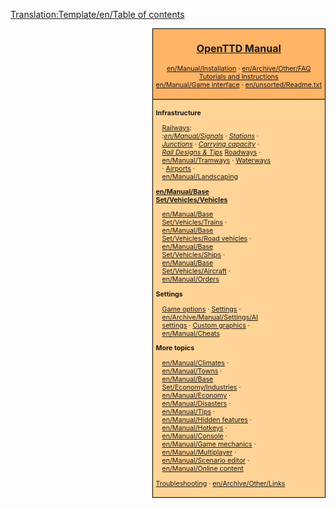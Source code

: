 [[Translation:Template/en/Table of contents]]
<noinclude></noinclude>
<div style="float:right; padding-left:12px; background:#ffffff;">
<div style="border:1px solid #000000; background:#ffb466; padding:5px; -moz-border-radius-topleft:5px; -moz-border-radius-topright:5px; font-size: 12pt;">
<center><strong><font size="3">[[en/Manual/OpenTTD|OpenTTD Manual]]</font></strong></center>
<div style="font-size: 8pt; text-align: center;">
[[en/Manual/Installation]] &middot; 
[[en/Archive/Other/FAQ]]<br />
[[en/Manual/Tutorial|Tutorials and Instructions]]<br />
[[en/Manual/Game interface]] &middot; 
[[en/unsorted/Readme.txt]]
</div>
</div>
<div style="border:1px solid black; border-top-width: 0px; background:#ffd496; padding:5px; -moz-border-radius-bottomleft:5px; -moz-border-radius-bottomright:8px; font-size: 8pt;">

<div style="width: 186px">
'''Infrastructure'''
<div style="margin-left:10px;">
[[en/Manual/Railway construction|Railways]]: <br />
:''[[en/Manual/Signals]]'' &middot; ''[[en/Manual/Railway station|Stations]]'' &middot; ''[[en/Community/Junctionary/Junction|Junctions]]'' &middot; ''[[en/Manual/Railway Designs|Carrying capacity]]'' &middot; ''[[en/Manual/Rail Designs|Rail Designs & Tips]]''
[[en/Manual/Roadway construction|Roadways]] &middot; [[en/Manual/Tramways]] &middot; [[en/Manual/Waterway construction|Waterways]] &middot; [[en/Manual/Airport construction|Airports]] &middot; [[en/Manual/Landscaping]]
</div>
</div>

<div style="width: 186px">
'''[[en/Manual/Base Set/Vehicles/Vehicles]]'''
<div style="margin-left:10px;">
[[en/Manual/Base Set/Vehicles/Trains]] &middot; [[en/Manual/Base Set/Vehicles/Road vehicles]] &middot; [[en/Manual/Base Set/Vehicles/Ships]] &middot;
[[en/Manual/Base Set/Vehicles/Aircraft]] &middot; [[en/Manual/Orders]]
</div>
</div>

<div style="width: 186px">
'''Settings'''
<div style="margin-left:10px;">
[[en/Manual/Game options window|Game options]] &middot; [[en/Archive/Manual/Settings/Advanced Settings|Settings]] &middot; [[en/Archive/Manual/Settings/AI settings]] &middot;
[[en/Manual/NewGRF|Custom graphics]] &middot; [[en/Manual/Cheats]]
</div>
</div>

<div style="width: 186px">
'''More topics'''<br />
<div style="margin-left:10px;">
[[en/Manual/Climates]] &middot; [[en/Manual/Towns]] &middot; [[en/Manual/Base Set/Economy/Industries]] &middot; [[en/Manual/Economy]] &middot;
[[en/Manual/Disasters]] &middot; [[en/Manual/Tips]] &middot;
[[en/Manual/Hidden features]] &middot; [[en/Manual/Hotkeys]] &middot;
[[en/Manual/Console]] &middot; [[en/Manual/Game mechanics]] &middot;
[[en/Manual/Multiplayer]] &middot; [[en/Manual/Scenario editor]] &middot;
[[en/Manual/Online content]]
</div>
</div>

[[en/Archive/Other/Troubleshooting|Troubleshooting]] &middot; [[en/Archive/Other/Links]]
</div>
</div>
<includeonly>[[Category:en/Manual|{{PAGENAME}}]]</includeonly>